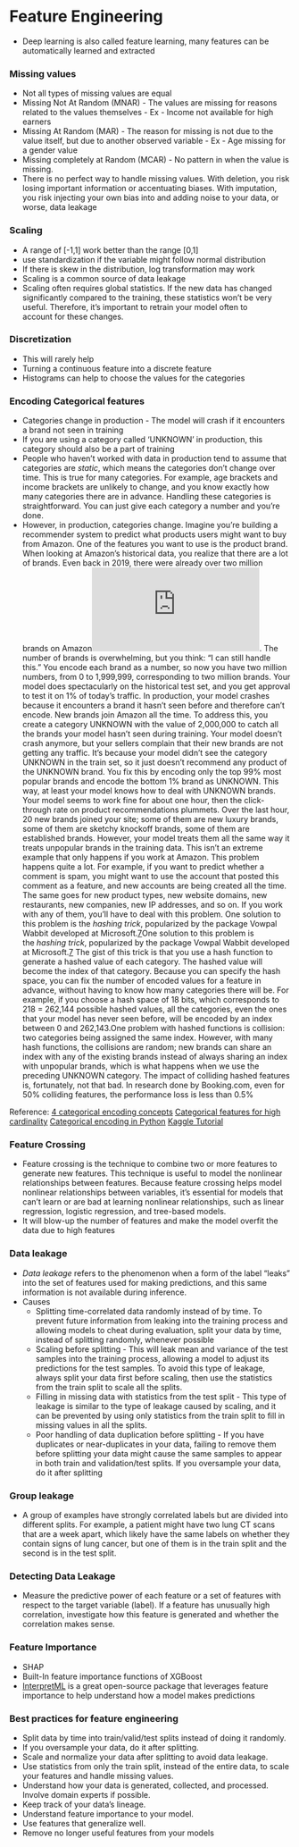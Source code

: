 # Feature Engineering

* Deep learning is also called feature learning, many features can be automatically learned and extracted

### Missing values
* Not all types of missing values are equal
* Missing Not At Random (MNAR) - The values are missing for reasons related to the values themselves - Ex - Income not available for high earners
* Missing At Random (MAR) - The reason for missing is not due to the value itself, but due to another observed variable - Ex - Age missing for a gender value
* Missing completely at Random (MCAR) - No pattern in when the value is missing.
* There is no perfect way to handle missing values. With deletion, you risk losing important information or accentuating biases. With imputation, you risk injecting your own bias into and adding noise to your data, or worse, data leakage

### Scaling
* A range of [-1,1] work better than the range [0,1]
* use standardization if the variable might follow normal distribution
* If there is skew in the distribution, log transformation may work 
* Scaling is a common source of data leakage
* Scaling often requires global statistics. If the new data has changed significantly compared to the training, these statistics won't be very useful. Therefore, it’s important to retrain your model often to account for these changes.


### Discretization
* This will rarely help
* Turning a continuous feature into a discrete feature
* Histograms can help to choose the values for the categories


### Encoding Categorical features
* Categories change in production - The model will crash if it encounters a brand not seen in training
* If you are using a category called 'UNKNOWN' in production, this category should also be a part of training
* People who haven’t worked with data in production tend to assume that categories are _static_, which means the categories don’t change over time. This is true for many categories. For example, age brackets and income brackets are unlikely to change, and you know exactly how many categories there are in advance. Handling these categories is straightforward. You can just give each category a number and you’re done.
* However, in production, categories change. Imagine you’re building a recommender system to predict what products users might want to buy from Amazon. One of the features you want to use is the product brand. When looking at Amazon’s historical data, you realize that there are a lot of brands. Even back in 2019, there were already over two million brands on Amazon![6](https://learning.oreilly.com/library/view/designing-machine-learning/9781098107956/ch05.html#ch01fn137). The number of brands is overwhelming, but you think: “I can still handle this.” You encode each brand as a number, so now you have two million numbers, from 0 to 1,999,999, corresponding to two million brands. Your model does spectacularly on the historical test set, and you get approval to test it on 1% of today’s traffic. In production, your model crashes because it encounters a brand it hasn’t seen before and therefore can’t encode. New brands join Amazon all the time. To address this, you create a category UNKNOWN with the value of 2,000,000 to catch all the brands your model hasn’t seen during training. Your model doesn’t crash anymore, but your sellers complain that their new brands are not getting any traffic. It’s because your model didn’t see the category UNKNOWN in the train set, so it just doesn’t recommend any product of the UNKNOWN brand. You fix this by encoding only the top 99% most popular brands and encode the bottom 1% brand as UNKNOWN. This way, at least your model knows how to deal with UNKNOWN brands. Your model seems to work fine for about one hour, then the click-through rate on product recommendations plummets. Over the last hour, 20 new brands joined your site; some of them are new luxury brands, some of them are sketchy knockoff brands, some of them are established brands. However, your model treats them all the same way it treats unpopular brands in the training data. This isn’t an extreme example that only happens if you work at Amazon. This problem happens quite a lot. For example, if you want to predict whether a comment is spam, you might want to use the account that posted this comment as a feature, and new accounts are being created all the time. The same goes for new product types, new website domains, new restaurants, new companies, new IP addresses, and so on. If you work with any of them, you’ll have to deal with this problem. One solution to this problem is the _hashing trick_, popularized by the package Vowpal Wabbit developed at Microsoft.[7](https://learning.oreilly.com/library/view/designing-machine-learning/9781098107956/ch05.html#ch01fn138)One solution to this problem is the _hashing trick_, popularized by the package Vowpal Wabbit developed at Microsoft.[7](https://learning.oreilly.com/library/view/designing-machine-learning/9781098107956/ch05.html#ch01fn138) The gist of this trick is that you use a hash function to generate a hashed value of each category. The hashed value will become the index of that category. Because you can specify the hash space, you can fix the number of encoded values for a feature in advance, without having to know how many categories there will be. For example, if you choose a hash space of 18 bits, which corresponds to 218 = 262,144 possible hashed values, all the categories, even the ones that your model has never seen before, will be encoded by an index between 0 and 262,143.One problem with hashed functions is collision: two categories being assigned the same index. However, with many hash functions, the collisions are random; new brands can share an index with any of the existing brands instead of always sharing an index with unpopular brands, which is what happens when we use the preceding UNKNOWN category. The impact of colliding hashed features is, fortunately, not that bad. In research done by Booking.com, even for 50% colliding features, the performance loss is less than 0.5%


Reference:
[4 categorical encoding concepts](https://towardsdatascience.com/4-categorical-encoding-concepts-to-know-for-data-scientists-e144851c6383)
[Categorical features for high cardinality](https://medium.com/flutter-community/dealing-with-categorical-features-with-high-cardinality-feature-hashing-7c406ff867cb)
[Categorical encoding in Python](https://pbpython.com/categorical-encoding.html)
[Kaggle Tutorial](https://www.kaggle.com/code/waydeherman/tutorial-categorical-encoding/notebook)


### Feature Crossing
* Feature crossing is the technique to combine two or more features to generate new features. This technique is useful to model the nonlinear relationships between features. Because feature crossing helps model nonlinear relationships between variables, it’s essential for models that can’t learn or are bad at learning nonlinear relationships, such as linear regression, logistic regression, and tree-based models.
* It will blow-up the number of features and make the model overfit the data due to high features


### Data leakage
* _Data leakage_ refers to the phenomenon when a form of the label “leaks” into the set of features used for making predictions, and this same information is not available during inference.
* Causes
	* Splitting time-correlated data randomly instead of by time. To prevent future information from leaking into the training process and allowing models to cheat during evaluation, split your data by time, instead of splitting randomly, whenever possible
	* Scaling before splitting - This will leak mean and variance of the test samples into the training process, allowing a model to adjust its predictions for the test samples. To avoid this type of leakage, always split your data first before scaling, then use the statistics from the train split to scale all the splits.
	* Filling in missing data with statistics from the test split - This type of leakage is similar to the type of leakage caused by scaling, and it can be prevented by using only statistics from the train split to fill in missing values in all the splits.
	* Poor handling of data duplication before splitting - If you have duplicates or near-duplicates in your data, failing to remove them before splitting your data might cause the same samples to appear in both train and validation/test splits. If you oversample your data, do it after splitting


### Group leakage
* A group of examples have strongly correlated labels but are divided into different splits. For example, a patient might have two lung CT scans that are a week apart, which likely have the same labels on whether they contain signs of lung cancer, but one of them is in the train split and the second is in the test split.


### Detecting Data Leakage
* Measure the predictive power of each feature or a set of features with respect to the target variable (label). If a feature has unusually high correlation, investigate how this feature is generated and whether the correlation makes sense.

### Feature Importance
* SHAP
* Built-In feature importance functions of XGBoost
* [InterpretML](https://github.com/interpretml/interpret) is a great open-source package that leverages feature importance to help understand how a model makes predictions


### Best practices for feature engineering
-   Split data by time into train/valid/test splits instead of doing it randomly.    
-   If you oversample your data, do it after splitting.    
-   Scale and normalize your data after splitting to avoid data leakage.    
-   Use statistics from only the train split, instead of the entire data, to scale your features and handle missing values.    
-   Understand how your data is generated, collected, and processed. Involve domain experts if possible.    
-   Keep track of your data’s lineage.    
-   Understand feature importance to your model.    
-   Use features that generalize well.    
-   Remove no longer useful features from your models
